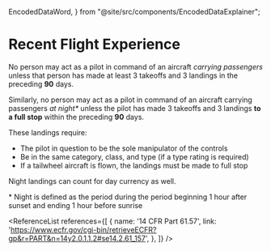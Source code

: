   EncodedDataWord,
} from "@site/src/components/EncodedDataExplainer";

# Recent Flight Experience

No person may act as a pilot in command of an aircraft _carrying passengers_
unless that person has made at least 3 takeoffs and 3 landings in the preceding
**90** days.

Similarly, no person may act as a pilot in command of an aircraft carrying
passengers _at night\*_ unless the pilot has made 3 takeoffs and 3 landings **to
a full stop** within the preceding **90** days.

These landings require:

- The pilot in question to be the sole manipulator of the controls
- Be in the same category, class, and type (if a type rating is required)
- If a tailwheel aircraft is flown, the landings must be made to full stop

Night landings can count for day currency as well.

<Footnotes>
  * Night is defined as the period during the period beginning 1 hour after
  sunset and ending 1 hour before sunrise
</Footnotes>

<ReferenceList references={[
  {
    name: '14 CFR Part 61.57',
    link: 'https://www.ecfr.gov/cgi-bin/retrieveECFR?gp&r=PART&n=14y2.0.1.1.2#se14.2.61_157',
  },
]} />

